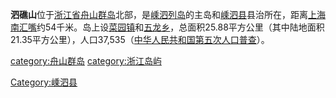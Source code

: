 {{Otheruses|subject=[[嵊泗列岛|嵊泗列岛]]中的岛屿|other=[[象山县|象山县]]列岛|泗礁列岛}}
{{unreferenced|time=2011-07-20T16:16:50+00:00}}
'''泗礁山'''位于[[浙江省|浙江省]][[舟山群岛|舟山群岛]]北部，是[[嵊泗列岛|嵊泗列岛]]的主岛和[[嵊泗县|嵊泗县]]县治所在，距离[[上海|上海]][[南汇角|南汇嘴]]约54千米。岛上设[[菜园镇|菜园镇]]和[[五龙乡|五龙乡]]，总面积25.88平方公里（其中陆地面积21.35平方公里），人口37,535（[[中华人民共和国第五次人口普查|中华人民共和国第五次人口普查]]）。

{{舟山群岛}}
{{浙江小作品}}

{{DEFAULTSORT:Si泗}}
[[category:舟山群岛|category:舟山群岛]]
[[category:浙江岛屿|category:浙江岛屿]]
[[Category:嵊泗县|Category:嵊泗县]]